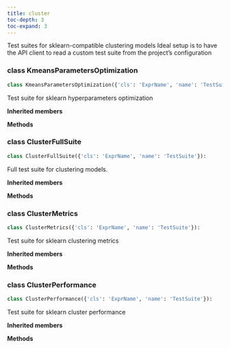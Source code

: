 ```yaml
---
title: cluster
toc-depth: 3
toc-expand: 3
---
```


Test suites for sklearn-compatible clustering models Ideal setup is to have the API client to read a custom test suite from the project's configuration

### [class]{.muted} KmeansParametersOptimization

```python
class KmeansParametersOptimization({'cls': 'ExprName', 'name': 'TestSuite'}):
```

Test suite for sklearn hyperparameters optimization

**Inherited members**

**Methods**

### [class]{.muted} ClusterFullSuite

```python
class ClusterFullSuite({'cls': 'ExprName', 'name': 'TestSuite'}):
```

Full test suite for clustering models.

**Inherited members**

**Methods**

### [class]{.muted} ClusterMetrics

```python
class ClusterMetrics({'cls': 'ExprName', 'name': 'TestSuite'}):
```

Test suite for sklearn clustering metrics

**Inherited members**

**Methods**

### [class]{.muted} ClusterPerformance

```python
class ClusterPerformance({'cls': 'ExprName', 'name': 'TestSuite'}):
```

Test suite for sklearn cluster performance

**Inherited members**

**Methods**
